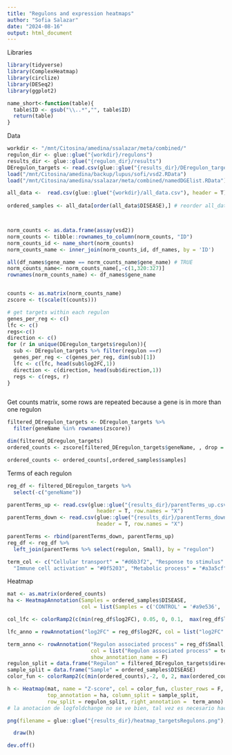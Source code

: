 ```yaml
---
title: "Regulons and expression heatmaps"
author: "Sofia Salazar"
date: "2024-08-16"
output: html_document
---
```


Libraries

```r
library(tidyverse)
library(ComplexHeatmap)
library(circlize)
library(DESeq2)
library(ggplot2)
```


```r
name_short<-function(table){
  table$ID <- gsub("\\..*","", table$ID)
  return(table)
}
```

Data

```r
workdir <- "/mnt/Citosina/amedina/ssalazar/meta/combined/"
regulon_dir <- glue::glue("{workdir}/regulons")
results_dir <- glue::glue("{regulon_dir}/results")
DEregulon_targets <- read.csv(glue::glue("{results_dir}/DEregulon_targets.csv"), row.names = "X")
load("/mnt/Citosina/amedina/backup/lupus/sofi/vsd2.RData")
load("/mnt/Citosina/amedina/ssalazar/meta/combined/namedDGElist.RData")

all_data <-  read.csv(glue::glue("{workdir}/all_data.csv"), header = T)
  
ordered_samples <- all_data[order(all_data$DISEASE),] # reorder all_data



norm_counts <- as.data.frame(assay(vsd2))
norm_counts <- tibble::rownames_to_column(norm_counts, "ID")
norm_counts_id <- name_short(norm_counts)
norm_counts_name <- inner_join(norm_counts_id, df_names, by = 'ID')

all(df_names$gene_name == norm_counts_name$gene_name) # TRUE
norm_counts_name<- norm_counts_name[,-c(1,320:327)]
rownames(norm_counts_name) <- df_names$gene_name


counts <- as.matrix(norm_counts_name)
zscore <- t(scale(t(counts)))

# get targets within each regulon
genes_per_reg <- c()
lfc <- c()
regs<-c()
direction <- c()
for (r in unique(DEregulon_targets$regulon)){
  sub <- DEregulon_targets %>% filter(regulon ==r)
  genes_per_reg <- c(genes_per_reg, dim(sub)[1])
  lfc <- c(lfc, head(sub$log2FC,1))
  direction <- c(direction, head(sub$direction,1))
  regs <- c(regs, r)
}



```


Get counts matrix, some rows are repeated because a gene is in more than one regulon

```r
filtered_DEregulon_targets <- DEregulon_targets %>%
  filter(geneName %in% rownames(zscore))

dim(filtered_DEregulon_targets)
ordered_counts <- zscore[filtered_DEregulon_targets$geneName, , drop = FALSE]

ordered_counts <- ordered_counts[,ordered_samples$samples]
```


Terms of each regulon

```r

reg_df <- filtered_DEregulon_targets %>%
  select(-c("geneName"))

parentTerms_up <- read.csv(glue::glue("{results_dir}/parentTerms_up.csv"),
                             header = T, row.names = "X")
parentTerms_down <- read.csv(glue::glue("{results_dir}/parentTerms_down.csv"),
                             header = T, row.names = "X")

parentTerms <- rbind(parentTerms_down, parentTerms_up)
reg_df <- reg_df %>%
  left_join(parentTerms %>% select(regulon, Small), by = "regulon") 

term_col <- c("Cellular transport" = "#d6b3f2", "Response to stimulus" = "#f0b800", 
  "Immune cell activation" = "#0f5203", "Metabolic process" = "#a3a5cf", "Developmental process"  = "#de049d", "Cell cycle"  = "#08a3a6", "Nucleic acid processing" = "#b3de7e", "Immune system process" = "#ffad7a", "Neural process" = "#f54545", "TF activity"="#005cb8", "Dendritic cell differentiation" = "#6b08c2")

```

Heatmap

```r
mat <- as.matrix(ordered_counts)
ha <- HeatmapAnnotation(Samples = ordered_samples$DISEASE,
                        col = list(Samples = c('CONTROL' = '#a9e536', 'SLE' = '#f5704b')))

col_lfc <- colorRamp2(c(min(reg_df$log2FC), 0.05, 0, 0.1,  max(reg_df$log2FC)), c("blue","lightblue1", "white", "#ffb5b0","red"))

lfc_anno = rowAnnotation("log2FC" = reg_df$log2FC, col = list("log2FC" = col_lfc))

term_anno <- rowAnnotation("Regulon associated process" = reg_df$Small,
                           col = list("Regulon associated process" = term_col), 
                           show_annotation_name = F)
regulon_split = data.frame("Regulon" = filtered_DEregulon_targets$direction)
sample_split = data.frame("Sample" = ordered_samples$DISEASE)
color_fun <- colorRamp2(c(min(ordered_counts),-2, 0, 2, max(ordered_counts)), c('#086ec2',"lightblue1", 'white', 'red','darkred'))

h <- Heatmap(mat, name = "Z-score", col = color_fun, cluster_rows = F, cluster_columns = F, show_row_names = F, show_column_names = F, 
             top_annotation = ha, column_split = sample_split, 
             row_split = regulon_split, right_annotation =  term_anno)
# la anotacion de logfoldchange no se ve bien, tal vez es necesario hacer mas cortes

png(filename = glue::glue("{results_dir}/heatmap_targetsRegulons.png"), height = 20, width = 20, units = "cm", res = 300)

  draw(h)

dev.off()

```

